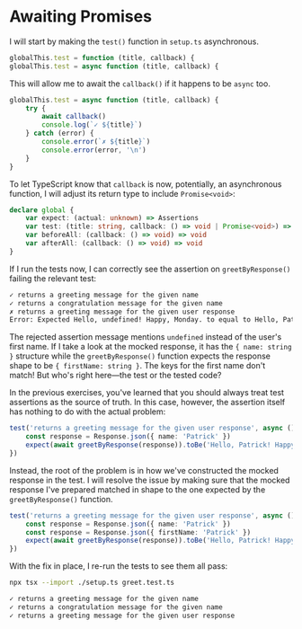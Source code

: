 # Awaiting Promises

<EpicVideo url="https://www.epicweb.dev/workshops/testing-fundamentals/testing-asynchronous-code/handling-promises-in-tests/solution" />

I will start by making the `test()` function in `setup.ts` asynchronous.

```ts filename=setup.ts remove=1 add=2 nonumber
globalThis.test = function (title, callback) {
globalThis.test = async function (title, callback) {
```

This will allow me to await the `callback()` if it happens to be `async` too.

```ts filename=setup.ts highlight=3 nonumber
globalThis.test = async function (title, callback) {
	try {
		await callback()
		console.log(`✓ ${title}`)
	} catch (error) {
		console.error(`✗ ${title}`)
		console.error(error, '\n')
	}
}
```

<callout-info>To let TypeScript know that `callback` is now, potentially, an asynchronous function, I will adjust its return type to include `Promise<void>`:</callout-info>

```ts filename=setup.ts highlight=3 nonumber
declare global {
	var expect: (actual: unknown) => Assertions
	var test: (title: string, callback: () => void | Promise<void>) => void
	var beforeAll: (callback: () => void) => void
	var afterAll: (callback: () => void) => void
}
```

If I run the tests now, I can correctly see the assertion on `greetByResponse()` failing the relevant test:

```txt nocopy nonumber lines=3-4
✓ returns a greeting message for the given name
✓ returns a congratulation message for the given name
✗ returns a greeting message for the given user response
Error: Expected Hello, undefined! Happy, Monday. to equal to Hello, Patrick! Happy, Monday.
```

The rejected assertion message mentions `undefined` instead of the user's first name. If I take a look at the mocked response, it has the `{ name: string }` structure while the `greetByResponse()` function expects the response shape to be `{ firstName: string }`. The keys for the first name don't match! But who's right here—the test or the tested code?

In the previous exercises, you've learned that you should always treat test assertions as the source of truth. In this case, however, the assertion itself has nothing to do with the actual problem:

```ts filename=greet.test.ts nocopy nonumber highlight=3
test('returns a greeting message for the given user response', async () => {
	const response = Response.json({ name: 'Patrick' })
	expect(await greetByResponse(response)).toBe('Hello, Patrick! Happy, Monday.')
})
```

Instead, the root of the problem is in how we've constructed the mocked response in the test. I will resolve the issue by making sure that the mocked response I've prepared matched in shape to the one expected by the `greetByResponse()` function.

```ts filename=greet.test.ts nocopy remove=2 add=3
test('returns a greeting message for the given user response', async () => {
	const response = Response.json({ name: 'Patrick' })
	const response = Response.json({ firstName: 'Patrick' })
	expect(await greetByResponse(response)).toBe('Hello, Patrick! Happy, Monday.')
})
```

With the fix in place, I re-run the tests to see them all pass:

```sh nonumber
npx tsx --import ./setup.ts greet.test.ts
```

```txt nocopy nonumber
✓ returns a greeting message for the given name
✓ returns a congratulation message for the given name
✓ returns a greeting message for the given user response
```
